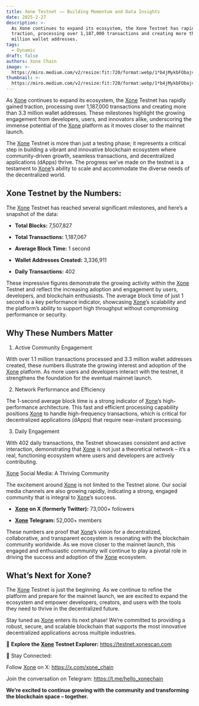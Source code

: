 ```yaml
---
title: Xone Testnet —— Building Momentum and Data Insights
date: 2025-2-27
description: >-
  As Xone continues to expand its ecosystem, the Xone Testnet has rapidly gained
  traction, processing over 1,187,000 transactions and creating more than 3.3
  million wallet addresses.
tags:
  - Dynamic
draft: false
authors: Xone Chain
image: >-
  https://miro.medium.com/v2/resize:fit:720/format:webp/1*b4jMykbFObajvIvFAGKKVg@2x.jpeg
thumbnail: >-
  https://miro.medium.com/v2/resize:fit:720/format:webp/1*b4jMykbFObajvIvFAGKKVg@2x.jpeg
---
```


As [Xone](https://xone.org/) continues to expand its ecosystem, the [Xone](https://xone.org/) Testnet has rapidly gained traction, processing over 1,187,000 transactions and creating more than 3.3 million wallet addresses. These milestones highlight the growing engagement from developers, users, and innovators alike, underscoring the immense potential of the [Xone](https://xone.org/) platform as it moves closer to the mainnet launch.

The [Xone](https://xone.org/) Testnet is more than just a testing phase; it represents a critical step in building a vibrant and innovative blockchain ecosystem where community-driven growth, seamless transactions, and decentralized applications (dApps) thrive. The progress we’ve made on the testnet is a testament to [Xone](https://xone.org/)’s ability to scale and accommodate the diverse needs of the decentralized world.

## Xone Testnet by the Numbers:

The [Xone](https://xone.org/) Testnet has reached several significant milestones, and here’s a snapshot of the data:

- **Total Blocks:** 7,507,827

- **Total Transactions:** 1,187,067

- **Average Block Time:** 1 second

- **Wallet Addresses Created:** 3,336,911

- **Daily Transactions:** 402

These impressive figures demonstrate the growing activity within the [Xone](https://xone.org/) Testnet and reflect the increasing adoption and engagement by users, developers, and blockchain enthusiasts. The average block time of just 1 second is a key performance indicator, showcasing [Xone](https://xone.org/)’s scalability and the platform’s ability to support high throughput without compromising performance or security.

## Why These Numbers Matter

1. Active Community Engagement

With over 1.1 million transactions processed and 3.3 million wallet addresses created, these numbers illustrate the growing interest and adoption of the [Xone](https://xone.org/) platform. As more users and developers interact with the testnet, it strengthens the foundation for the eventual mainnet launch.

2. Network Performance and Efficiency

The 1-second average block time is a strong indicator of [Xone](https://xone.org/)’s high-performance architecture. This fast and efficient processing capability positions [Xone](https://xone.org/) to handle high-frequency transactions, which is critical for decentralized applications (dApps) that require near-instant processing.

3. Daily Engagement

With 402 daily transactions, the Testnet showcases consistent and active interaction, demonstrating that [Xone](https://xone.org/) is not just a theoretical network – it’s a real, functioning ecosystem where users and developers are actively contributing.

[Xone](https://xone.org/) Social Media: A Thriving Community

The excitement around [Xone](https://xone.org/) is not limited to the Testnet alone. Our social media channels are also growing rapidly, indicating a strong, engaged community that is integral to [Xone](https://xone.org/)’s success.

- **[Xone](https://xone.org/) on X (formerly Twitter):** 73,000+ followers

- **[Xone](https://xone.org/) Telegram:** 52,000+ members

These numbers are proof that [Xone](https://xone.org/)’s vision for a decentralized, collaborative, and transparent ecosystem is resonating with the blockchain community worldwide. As we move closer to the mainnet launch, this engaged and enthusiastic community will continue to play a pivotal role in driving the success and adoption of the [Xone](https://xone.org/) ecosystem.

## What’s Next for Xone?

The [Xone](https://xone.org/) Testnet is just the beginning. As we continue to refine the platform and prepare for the mainnet launch, we are excited to expand the ecosystem and empower developers, creators, and users with the tools they need to thrive in the decentralized future.

Stay tuned as [Xone](https://xone.org/) enters its next phase! We’re committed to providing a robust, secure, and scalable blockchain that supports the most innovative decentralized applications across multiple industries.

🔗 **Explore the [Xone](https://xone.org/) Testnet Explorer:** https://testnet.xonescan.com

📱 Stay Connected:

Follow [Xone](https://xone.org/) on X: https://x.com/xone_chain

Join the conversation on Telegram: https://t.me/hello_xonechain

**We’re excited to continue growing with the community and transforming the blockchain space – together.**

